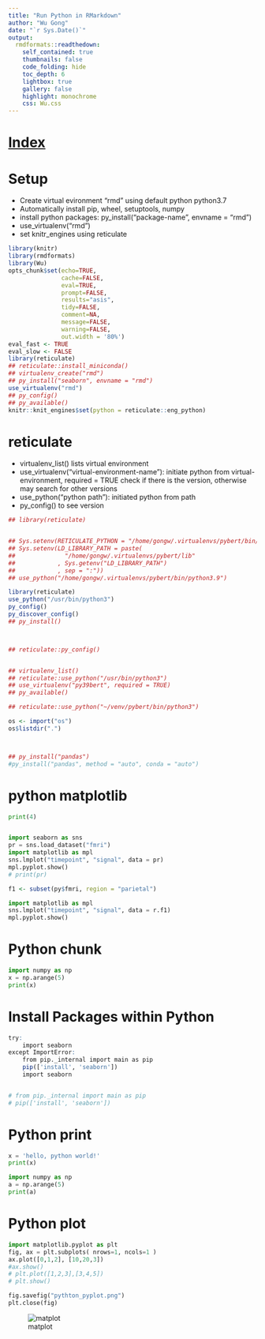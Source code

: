 ```yaml
---
title: "Run Python in RMarkdown"
author: "Wu Gong"
date: "`r Sys.Date()`"
output:
  rmdformats::readthedown:
    self_contained: true
    thumbnails: false
    code_folding: hide
    toc_depth: 6
    lightbox: true
    gallery: false
    highlight: monochrome
    css: Wu.css
---
```




# [Index](index.html)


# Setup

 * Create virtual evironment "rmd" using default python python3.7
 * Automatically install pip, wheel, setuptools, numpy
 * install python packages: py_install("package-name", envname = "rmd")
 * use_virtualenv("rmd")
 * set knitr_engines using reticulate

```r
library(knitr)
library(rmdformats)
library(Wu)
opts_chunk$set(echo=TRUE,
               cache=FALSE,
               eval=TRUE,
               prompt=FALSE,
               results="asis",
               tidy=FALSE,
               comment=NA,
               message=FALSE,
               warning=FALSE,
               out.width = '80%')
eval_fast <- TRUE
eval_slow <- FALSE
library(reticulate)
## reticulate::install_miniconda()
## virtualenv_create("rmd")
## py_install("seaborn", envname = "rmd")
use_virtualenv("rmd")
## py_config()
## py_available()
knitr::knit_engines$set(python = reticulate::eng_python)
```





# reticulate

 * virtualenv_list() lists virtual environment
 * use_virtualenv("virtual-environment-name"): initiate python from virtual-environment, required = TRUE check if there is the version, otherwise may search for other versions
 * use_python("python path"): initiated python from path
 * py_config() to see version
 
 
 
```r


## library(reticulate)


## Sys.setenv(RETICULATE_PYTHON = "/home/gongw/.virtualenvs/pybert/bin/python3.9")
## Sys.setenv(LD_LIBRARY_PATH = paste(
##              "/home/gongw/.virtualenvs/pybert/lib"
##            , Sys.getenv("LD_LIBRARY_PATH")
##            , sep = ":"))
## use_python("/home/gongw/.virtualenvs/pybert/bin/python3.9")

library(reticulate)
use_python("/usr/bin/python3")
py_config()
py_discover_config()
## py_install()



## reticulate::py_config()


## virtualenv_list()
## reticulate::use_python("/usr/bin/python3")
## use_virtualenv("py39bert", required = TRUE)
## py_available()

## reticulate::use_python("~/venv/pybert/bin/python3")

os <- import("os")
os$listdir(".")



## py_install("pandas")
#py_install("pandas", method = "auto", conda = "auto")

```

# python matplotlib

```python

print(4)


import seaborn as sns
pr = sns.load_dataset("fmri")
import matplotlib as mpl
sns.lmplot("timepoint", "signal", data = pr)
mpl.pyplot.show()
# print(pr)

```

```r
f1 <- subset(py$fmri, region = "parietal")

```

```python
import matplotlib as mpl
sns.lmplot("timepoint", "signal", data = r.f1)
mpl.pyplot.show()

```

# Python chunk

```python

import numpy as np
x = np.arange(5)
print(x)


```

# Install Packages within Python 


```r
try:
    import seaborn
except ImportError:
    from pip._internal import main as pip
    pip(['install', 'seaborn'])
    import seaborn


# from pip._internal import main as pip
# pip(['install', 'seaborn'])

```



# Python print



```python


x = 'hello, python world!'
print(x)

import numpy as np
a = np.arange(5)
print(a)


```



# Python plot

```python

import matplotlib.pyplot as plt
fig, ax = plt.subplots( nrows=1, ncols=1 )
ax.plot([0,1,2], [10,20,3])
#ax.show()
# plt.plot([1,2,3],[3,4,5])
# plt.show()

fig.savefig("pythton_pyplot.png")
plt.close(fig)
```


![matplot](pythton_pyplot.png)
